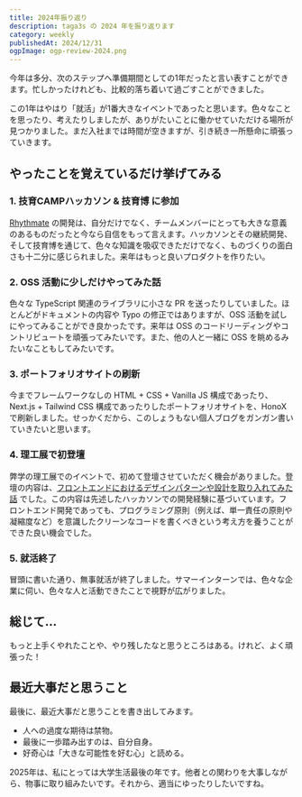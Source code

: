 ```yaml
---
title: 2024年振り返り
description: taga3s の 2024 年を振り返ります
category: weekly
publishedAt: 2024/12/31
ogpImage: ogp-review-2024.png
---
```


今年は多分、次のステップへ準備期間としての1年だったと言い表すことができます。忙しかったけれども、比較的落ち着いて過ごすことができました。

この1年はやはり「就活」が1番大きなイベントであったと思います。色々なことを思ったり、考えたりしましたが、ありがたいことに働かせていただける場所が見つかりました。まだ入社までは時間が空きますが、引き続き一所懸命に頑張っていきます。

## やったことを覚えているだけ挙げてみる

### 1. 技育CAMPハッカソン & 技育博 に参加

[Rhythmate](https://github.com/taga3s/Rhythmate-Web) の開発は、自分だけでなく、チームメンバーにとっても大きな意義のあるものだったと今なら自信をもって言えます。ハッカソンとその継続開発、そして技育博を通じて、色々な知識を吸収できただけでなく、ものづくりの面白さも十二分に感じられました。来年はもっと良いプロダクトを作りたい。

### 2. OSS 活動に少しだけやってみた話

色々な TypeScript 関連のライブラリに小さな PR を送ったりしていました。ほとんどがドキュメントの内容や Typo の修正ではありますが、OSS 活動を試しにやってみることができ良かったです。来年は OSS のコードリーディングやコントリビュートを頑張ってみたいです。また、他の人と一緒に OSS を眺めるみたいなこともしてみたいです。

### 3. ポートフォリオサイトの刷新

今までフレームワークなしの HTML + CSS + Vanilla JS 構成であったり、Next.js + Tailwind CSS 構成であったりしたポートフォリオサイトを、HonoX で刷新しました。せっかくだから、このしょうもない個人ブログをガンガン書いていきたいと思います。

### 4. 理工展で初登壇

弊学の理工展でのイベントで、初めて登壇させていただく機会がありました。登壇の内容は、[フロントエンドにおけるデザインパターンや設計を取り入れてみた話](https://speakerdeck.com/seiya_tagami/ming-ri-karashi-metakunaru-hurontoendonotimukai-fa-niokerushe-ji-nosu-me) でした。この内容は先述したハッカソンでの開発経験に基づいています。フロントエンド開発であっても、プログラミング原則（例えば、単一責任の原則や凝縮度など）を意識したクリーンなコードを書くべきという考え方を養うことができた良い機会でした。

### 5. 就活終了

冒頭に書いた通り、無事就活が終了しました。サマーインターンでは、色々な企業に伺い、色々な人と活動できたことで視野が広がりました。

## 総じて...

もっと上手くやれたことや、やり残したなと思うところはある。けれど、よく頑張った！

## 最近大事だと思うこと

最後に、最近大事だと思うことを書き出してみます。

- 人への過度な期待は禁物。
- 最後に一歩踏み出すのは、自分自身。
- 好奇心は「大きな可能性を好む心」と読める。

2025年は、私にとっては大学生活最後の年です。他者との関わりを大事しながら、物事に取り組みたいです。それから、適当にゆったりしたいですね。
